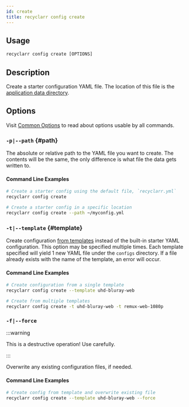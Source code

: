 ```yaml
---
id: create
title: recyclarr config create
---
```


## Usage

```js
recyclarr config create [OPTIONS]
```

## Description

Create a starter configuration YAML file. The location of this file is the [application data
directory](/file-structure.mdx#appdata-directory).

## Options

Visit [Common Options](../common.mdx) to read about options usable by all commands.

### `-p|--path` {#path}

The absolute or relative path to the YAML file you want to create. The contents will be the same,
the only difference is what file the data gets written to.

#### Command Line Examples

```bash
# Create a starter config using the default file, `recyclarr.yml`
recyclarr config create

# Create a starter config in a specific location
recyclarr config create --path ~/myconfig.yml
```

### `-t|--template` {#template}

Create configuration [from templates][templates] instead of the built-in starter YAML configuration.
This option may be specified multiple times. Each template specified will yield 1 new YAML file
under the `configs` directory. If a file already exists with the name of the template, an error will
occur.

[templates]: https://github.com/recyclarr/config-templates

#### Command Line Examples

```bash
# Create configuration from a single template
recyclarr config create --template uhd-bluray-web

# Create from multiple templates
recyclarr config create -t uhd-bluray-web -t remux-web-1080p
```

### `-f|--force`

:::warning

This is a destructive operation! Use carefully.

:::

Overwrite any existing configuration files, if needed.

#### Command Line Examples

```bash
# Create config from template and overwrite existing file
recyclarr config create --template uhd-bluray-web --force
```
